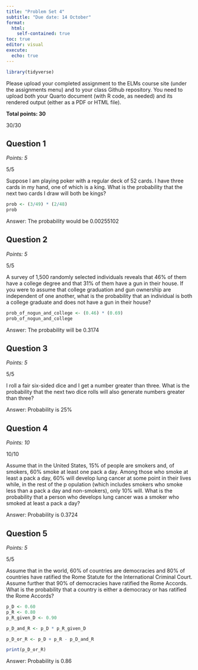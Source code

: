 ```yaml
---
title: "Problem Set 4"
subtitle: "Due date: 14 October"
format: 
  html:
    self-contained: true
toc: true
editor: visual
execute: 
  echo: true
---
```


```r
library(tidyverse)
```

Please upload your completed assignment to the ELMs course site (under the assignments menu) and to your class Github repository. You need to upload both your Quarto document (with R code, as needed) and its rendered output (either as a PDF or HTML file).

**Total points: 30**

::: callout-note
30/30
:::

## Question 1

*Points: 5*

::: callout-note
5/5
:::

Suppose I am playing poker with a regular deck of 52 cards. I have three cards in my hand, one of which is a king. What is the probability that the next two cards I draw will both be kings?

```r
prob <- (3/49) * (2/48)
prob
```

Answer: The probability would be 0.00255102

## Question 2

*Points: 5*

::: callout-note
5/5
:::

A survey of 1,500 randomly selected individuals reveals that 46% of them have a college degree and that 31% of them have a gun in their house. If you were to assume that college graduation and gun ownership are independent of one another, what is the probability that an individual is both a college graduate and does not have a gun in their house?

```r
prob_of_nogun_and_college <- (0.46) * (0.69)
prob_of_nogun_and_college
```

Answer: The probability will be 0.3174

## Question 3

*Points: 5*

::: callout-note
5/5
:::

I roll a fair six-sided dice and I get a number greater than three. What is the probability that the next two dice rolls will also generate numbers greater than three?

Answer: Probability is 25%

## Question 4

*Points: 10*

::: callout-note
10/10
:::

Assume that in the United States, 15% of people are smokers and, of smokers, 60% smoke at least one pack a day. Among those who smoke at least a pack a day, 60% will develop lung cancer at some point in their lives while, in the rest of the p opulation (which includes smokers who smoke less than a pack a day and non-smokers), only 10% will. What is the probability that a person who develops lung cancer was a smoker who smoked at least a pack a day?

Answer: Probability is 0.3724

## Question 5

*Points: 5*

::: callout-note
5/5
:::

Assume that in the world, 60% of countries are democracies and 80% of countries have ratified the Rome Statute for the International Criminal Court. Assume further that 90% of democracies have ratified the Rome Accords. What is the probability that a country is either a democracy or has ratified the Rome Accords?

```r

p_D <- 0.60         
p_R <- 0.80          
p_R_given_D <- 0.90  

p_D_and_R <- p_D * p_R_given_D

p_D_or_R <- p_D + p_R - p_D_and_R

print(p_D_or_R)


```

Answer: Probability is 0.86
